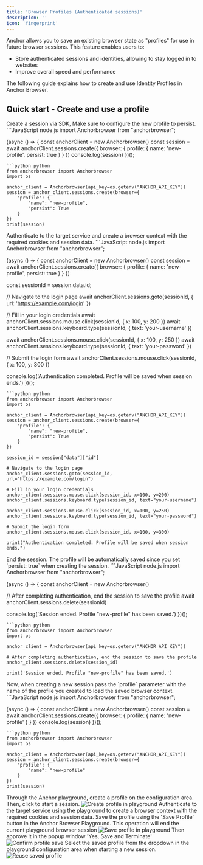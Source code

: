 ```yaml
---
title: 'Browser Profiles (Authenticated sessions)'
description: ''
icon: 'fingerprint'
---
```


Anchor allows you to save an existing browser state as "profiles" for use in future browser sessions. This feature enables users to:

- Store authenticated sessions and identities, allowing to stay logged in to websites
- Improve overall speed and performance

The following guide explains how to create and use Identity Profiles in Anchor Browser.

## Quick start - Create and use a profile

<Expandable title="Via SDK" defaultOpen >
<Steps>
<Step title="Start a session with a new profile">
Create a session via SDK, Make sure to configure the new profile to persist.

<CodeGroup>
```JavaScript node.js
import Anchorbrowser from "anchorbrowser";

(async () => {
 const anchorClient = new Anchorbrowser()
 const session = await anchorClient.sessions.create({
    browser: {
        profile: {
            name: 'new-profile',
            persist: true
            }
        }
    })
 console.log(session)
})();
```
```python python
from anchorbrowser import Anchorbrowser
import os

anchor_client = Anchorbrowser(api_key=os.getenv("ANCHOR_API_KEY"))
session = anchor_client.sessions.create(browser={
    "profile": {
        "name": "new-profile",
        "persist": True
    }
})
print(session)
```
</CodeGroup>
</Step>
<Step title="Authenticate Once">
Authenticate to the target service and create a browser context with the required cookies and session data.

<CodeGroup>
```JavaScript node.js
import Anchorbrowser from "anchorbrowser";

(async () => {
 const anchorClient = new Anchorbrowser()
 const session = await anchorClient.sessions.create({
    browser: {
        profile: {
            name: 'new-profile',
            persist: true
            }
        }
    })

 const sessionId = session.data.id;

 // Navigate to the login page
 await anchorClient.sessions.goto(sessionId, {
    url: 'https://example.com/login'
 })

 // Fill in your login credentials
 await anchorClient.sessions.mouse.click(sessionId, { x: 100, y: 200 })
 await anchorClient.sessions.keyboard.type(sessionId, { text: 'your-username' })

 await anchorClient.sessions.mouse.click(sessionId, { x: 100, y: 250 })
 await anchorClient.sessions.keyboard.type(sessionId, { text: 'your-password' })

 // Submit the login form
 await anchorClient.sessions.mouse.click(sessionId, { x: 100, y: 300 })

 console.log('Authentication completed. Profile will be saved when session ends.')
})();
```
```python python
from anchorbrowser import Anchorbrowser
import os

anchor_client = Anchorbrowser(api_key=os.getenv("ANCHOR_API_KEY"))
session = anchor_client.sessions.create(browser={
    "profile": {
        "name": "new-profile",
        "persist": True
    }
})

session_id = session["data"]["id"]

# Navigate to the login page
anchor_client.sessions.goto(session_id, url="https://example.com/login")

# Fill in your login credentials
anchor_client.sessions.mouse.click(session_id, x=100, y=200)
anchor_client.sessions.keyboard.type(session_id, text="your-username")

anchor_client.sessions.mouse.click(session_id, x=100, y=250)
anchor_client.sessions.keyboard.type(session_id, text="your-password")

# Submit the login form
anchor_client.sessions.mouse.click(session_id, x=100, y=300)

print("Authentication completed. Profile will be saved when session ends.")
```
</CodeGroup>
</Step>
<Step title="Save Profile">
End the session. The profile will be automatically saved since you set `persist: true` when creating the session.

<CodeGroup>
```JavaScript node.js
import Anchorbrowser from "anchorbrowser";

(async () => {
 const anchorClient = new Anchorbrowser()

 // After completing authentication, end the session to save the profile
 await anchorClient.sessions.delete(sessionId)

 console.log('Session ended. Profile "new-profile" has been saved.')
})();
```
```python python
from anchorbrowser import Anchorbrowser
import os

anchor_client = Anchorbrowser(api_key=os.getenv("ANCHOR_API_KEY"))

# After completing authentication, end the session to save the profile
anchor_client.sessions.delete(session_id)

print('Session ended. Profile "new-profile" has been saved.')
```
</CodeGroup>
</Step>
<Step title="Use the profile in other sessions">
Now, when creating a new session pass the `profile` parameter with the name of the profile you created to load the saved browser context.

<CodeGroup>
```JavaScript node.js
import Anchorbrowser from "anchorbrowser";

(async () => {
 const anchorClient = new Anchorbrowser()
 const session = await anchorClient.sessions.create({
    browser: {
        profile: {
            name: 'new-profile'
        }
    }
    })
 console.log(session)
})();
```
```python python
from anchorbrowser import Anchorbrowser
import os

anchor_client = Anchorbrowser(api_key=os.getenv("ANCHOR_API_KEY"))
session = anchor_client.sessions.create(browser={
    "profile": {
        "name": "new-profile"
    }
})
print(session)
```
</CodeGroup>
</Step>
</Steps>
</Expandable>

<Expandable title="Via UI" defaultOpen >
<Steps>
<Step title="Start a session with a new profile">
Through the Anchor playground, create a profile on the configuration area. Then, click to start a session.

<img src="/images/profile-create.png" alt="Create profile in playground" />
</Step>
<Step title="Authenticate Once">
Authenticate to the target service using the playground to create a browser context with the required cookies and session data.
</Step>
<Step title="Save Profile">
Save the profile using the 'Save Profile' button in the Anchor Browser Playground.
<Note>This operation will end the current playground browser session</Note>

<img src="/images/profile-save.png" alt="Save profile in playground" />
Then approve it in the popup window 'Yes, Save and Terminate'

<img src="/images/profile-confirm.png" alt="Confirm profile save" />
</Step>
<Step title="Use the profile in other sessions">
Select the saved profile from the dropdown in the playground configuration area when starting a new session.
<img src="/images/profile-reuse.png" alt="Reuse saved profile" />
</Step>
</Steps>
</Expandable>


